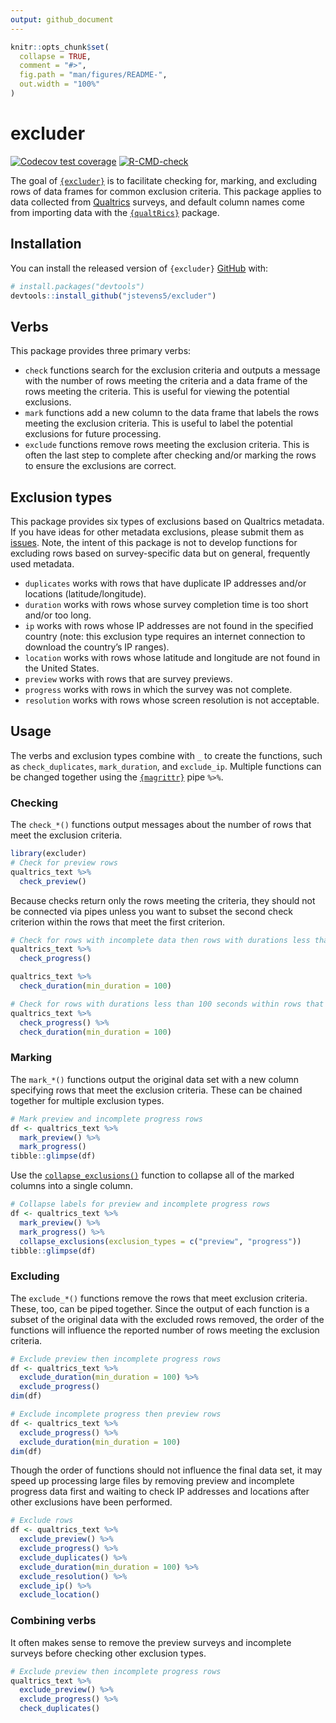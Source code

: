 ```yaml
---
output: github_document
---
```


<!-- README.md is generated from README.Rmd. Please edit that file -->

```r
knitr::opts_chunk$set(
  collapse = TRUE,
  comment = "#>",
  fig.path = "man/figures/README-",
  out.width = "100%"
)
```

# excluder

<!-- badges: start -->
[![Codecov test coverage](https://codecov.io/gh/jstevens5/excluder/branch/main/graph/badge.svg)](https://codecov.io/gh/jstevens5/excluder?branch=main)
[![R-CMD-check](https://github.com/jstevens5/excluder/workflows/R-CMD-check/badge.svg)](https://github.com/jstevens5/excluder/actions)
<!-- badges: end -->

The goal of [`{excluder}`](https://jstevens5.github.io/excluder/) is to facilitate checking for, marking, and excluding rows of data frames for common exclusion criteria. This package applies to data collected from [Qualtrics](https://qualtrics.com) surveys, and default column names come from importing data with the  [`{qualtRics}`](https://docs.ropensci.org/qualtRics/) package.

## Installation

You can install the released version of `{excluder}`  [GitHub](https://github.com/) with:

``` r
# install.packages("devtools")
devtools::install_github("jstevens5/excluder")
```

## Verbs
This package provides three primary verbs:

* `check` functions search for the exclusion criteria and outputs a message with the number of rows meeting the criteria and a data frame of the rows meeting the criteria. This is useful for viewing the potential exclusions.
* `mark` functions add a new column to the data frame that labels the rows meeting the exclusion criteria. This is useful to label the potential exclusions for future processing.
* `exclude` functions remove rows meeting the exclusion criteria. This is often the last step to complete after checking and/or marking the rows to ensure the exclusions are correct.

## Exclusion types
This package provides six types of exclusions based on Qualtrics metadata. If you have ideas for other metadata exclusions, please submit them as [issues](https://github.com/jstevens5/excluder/issues). Note, the intent of this package is not to develop functions for excluding rows based on survey-specific data but on general, frequently used metadata.

* `duplicates` works with rows that have duplicate IP addresses and/or locations (latitude/longitude).
* `duration` works with rows whose survey completion time is too short and/or too long.
* `ip` works with rows whose IP addresses are not found in the specified country (note: this exclusion type requires an internet connection to download the country's IP ranges).
* `location` works with rows whose latitude and longitude are not found in the United States.
* `preview` works with rows that are survey previews.
* `progress` works with rows in which the survey was not complete.
* `resolution` works with rows whose screen resolution is not acceptable.


## Usage

The verbs and exclusion types combine with `_` to create the functions, such as `check_duplicates`, `mark_duration`, and `exclude_ip`. Multiple functions can be changed together using the [`{magrittr}`]() pipe `%>%`. 

### Checking

The `check_*()` functions output messages about the number of rows that meet the exclusion criteria.

```r
library(excluder)
# Check for preview rows
qualtrics_text %>% 
  check_preview()
```

Because checks return only the rows meeting the criteria, they should not be connected via pipes unless you want to subset the second check criterion within the rows that meet the first criterion.
```r
# Check for rows with incomplete data then rows with durations less than 100 seconds
qualtrics_text %>% 
  check_progress()
```
```r
qualtrics_text %>% 
  check_duration(min_duration = 100)
```
```r
# Check for rows with durations less than 100 seconds within rows that did not complete the survey
qualtrics_text %>% 
  check_progress() %>% 
  check_duration(min_duration = 100)
```

### Marking
The `mark_*()` functions output the original data set with a new column specifying rows that meet the exclusion criteria. These can be chained together for multiple exclusion types.

```r
# Mark preview and incomplete progress rows
df <- qualtrics_text %>% 
  mark_preview() %>% 
  mark_progress()
tibble::glimpse(df)
```
Use the [`collapse_exclusions()`](?collapse_exclusions) function to collapse all of the marked columns into a single column.
```r
# Collapse labels for preview and incomplete progress rows
df <- qualtrics_text %>% 
  mark_preview() %>% 
  mark_progress() %>% 
  collapse_exclusions(exclusion_types = c("preview", "progress"))
tibble::glimpse(df)
```

### Excluding
The `exclude_*()` functions remove the rows that meet exclusion criteria. These, too, can be piped together. Since the output of each function is a subset of the original data with the excluded rows removed, the order of the functions will influence the reported number of rows meeting the exclusion criteria.

```r
# Exclude preview then incomplete progress rows
df <- qualtrics_text %>% 
  exclude_duration(min_duration = 100) %>% 
  exclude_progress()
dim(df)
```
```r
# Exclude incomplete progress then preview rows
df <- qualtrics_text %>% 
  exclude_progress() %>% 
  exclude_duration(min_duration = 100)
dim(df)
```
Though the order of functions should not influence the final data set, it may speed up processing large files by removing preview and incomplete progress data first and waiting to check IP addresses and locations after other exclusions have been performed.

```r
# Exclude rows
df <- qualtrics_text %>% 
  exclude_preview() %>% 
  exclude_progress() %>% 
  exclude_duplicates() %>% 
  exclude_duration(min_duration = 100) %>% 
  exclude_resolution() %>% 
  exclude_ip() %>% 
  exclude_location()
```

### Combining verbs
It often makes sense to remove the preview surveys and incomplete surveys before checking other exclusion types.
```r
# Exclude preview then incomplete progress rows
qualtrics_text %>% 
  exclude_preview() %>% 
  exclude_progress() %>% 
  check_duplicates()
```
